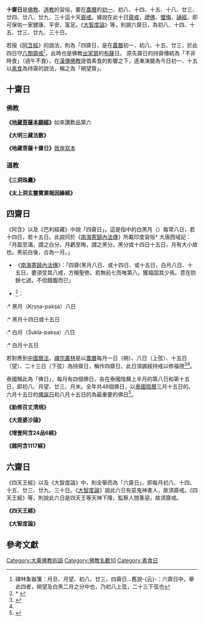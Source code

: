 '''十齋日'''是[[佛教|佛教]]、[[道教|道教]]的習俗，要在[[農曆|農曆]]的[[初一|初一]]、初八、十四、十五、十八、廿三、廿四、廿八、廿九、三十這十天[[齋戒|齋戒]]。據說在此十日[[齋戒|齋戒]]，[[禮佛|禮佛]]、[[懺悔|懺悔]]，[[誦經|誦經]]，即可保佑一家健康、平安、富足。《[[大智度論|大智度論]]》等，則說六齋日，為初八、十四、十五、廿三、廿九、三十日。

若按《[[阿含經|阿含經]]》的說法，則為「四齋日，是在[[農曆|農曆]]初一、初八、十五、廿三，於此四日守[[八關齋戒|八關齋戒]]<ref name="禪林">禪林象器箋：月旦、月望、初八、廿三，四齋日...舊說-{云}-：六齋日中，舉此四者，朔望及白黑二月之分中也，乃初八上弦，二十三下弦也</ref>，此時也是佛教[[出家眾|出家眾]]的[[布薩|布薩]]日。
原先齋日的持齋傳統為「不非時食」（過午不食），在[[漢傳佛教|漢傳佛教]]提倡素食的影響之下，逐漸演變為今日初一、十五以[[素食主義|素食]]為持齋的說法，稱之為「朔望齋」。

==十齋日==
===佛教===
'''《[[地藏菩薩本願經|地藏菩薩本願經]]》'''如來讚歎品第六 
{{引用|
復次普廣，若未來世眾生，於月一日、八日、十四日、十五日、十八日、二十三、二十四、二十八、二十九日、乃至三十日，是諸日等，諸罪結集，定其輕重。南[[閻浮提|閻浮提]]眾生，舉止動念，無不是業，無不是罪。何況恣情殺害、竊盜、邪婬、妄語，百千罪狀。能於是十齋日，對佛菩薩、諸賢聖像前，讀是經一遍，東西南北百由旬內，無諸災難。當此居家，若長若幼，現在、未來百千歲中，永離惡趣。能於十齋日每轉一遍，現世令此居家，無諸橫病，衣食豐溢。
}}

'''《大明三藏法數》'''
{{引用|
 -{初一日。此日四天王太子下降。按行人間。比校善惡。若念定光佛名號。則滅一切罪。增一切福。（四天王者。東方持國天王。南方增長天王。西方廣目天王。北方多聞天王也。）初八日。此日摩醯首羅天王下降。按臨人間。觀察善惡。若念藥師瑠璃光佛名號。則滅一切罪。增一切福。（梵語摩醯首羅。華言大自在。）十四日。此日摩醯首羅天王下降。按臨人間。觀察善惡。若念賢劫千佛名號。則滅一切惡。生一切善。（劫。梵語具云劫波。華言分別時節。賢者。劫名。謂此劫中多賢人也。）十五日。此日四天王太子下降。按臨人間。觀察善惡。若念阿彌陀佛名號。則滅生死罪。得寂滅樂。（梵語阿彌陀。華言無量壽。）十八日。此日四天王太子使者下降。觀察人間。比校善惡。若念地藏菩薩名號。則滅除罪業。增延福壽。二十三日。此日摩醯首羅天王下降。按察人間。比校善惡。若念大勢至菩薩名號。則增長福利。滅除罪惡。二十四日。此日四天王太子下降。按行人間。觀察善惡。若念觀世音菩薩名號。則滅除眾苦。長養諸善。二十八日。此日四天王使者下降。觀察人間。比校善惡。若念盧舍那佛名號。則滅煩惱罪。得智慧樂。（梵語盧舍那。華言淨滿。）二十九日。此日摩醯首羅天王下降。親臨人間。比校善惡。若念藥王菩薩名號。則滅一切惡。生一切善。三十日。此日四天王使者下降。按行人間。觀察善惡。若念釋迦牟尼佛名號。則增長福利。成就菩提。（梵語菩提。華言道。）}-}}

'''《地藏菩薩十齋日》'''[[敦煌寫本|敦煌寫本]]
{{引用|
十齋日。月一日善惡童子下。八日，太子下。十四日察命伺錄下。十五日五道大神下。十八日閻羅王下。二十三日天大將軍下。二十四日帝釋下。二十八日太山府軍下。二十九日四天王下。三十日天曹地府下。一日，童子下，念定光如來佛，持齋除罪四十劫，不墮刀槍地獄；八日，太子下，念藥師琉璃光佛，持齋除罪三十劫，不墮粉草地獄；十四，察命下，念賢劫千佛，持齋除罪一千劫，不墮鑊湯地獄；十五日，五道大將軍下，念阿彌陀佛，持齋除罪二百劫，不墮寒冰地獄；十八日，閻羅王下，念觀世音菩薩，持齋除罪九十劫，不墮劍樹地獄；二十三日，天大將軍下，念盧舍那佛，持齋除罪一千劫，不墮餓鬼地獄；二十四日，太山府君下，念地藏菩薩，持齋除罪九十劫，不墮纔截地獄；二十八日，天帝釋下，念阿彌陀佛，持齋除罪一千劫，不墮鐵鋸地獄；二十九日，四天王下，念藥王藥上菩薩，持齋除罪七千劫，不墮磑磨地獄；三十日，大梵天王下，念釋迦牟尼佛，持齋除罪八千劫，不墮寒冰地獄。}}

===道教===
'''《三洞珠囊》'''
{{引用|
《太真科上卷》-{云}-：學道樂生，好法修術，長齋菜食，得道乃休，此第一業也。次齋千日、百日、月日，節食麤食，服氣服藥，飴食隨堪，密行其間，他事公私之急，皆聽暫解，事竟續之，心形無怠，尅成真仙，空名苟修，息慢增考。科曰：凡一年正月、三月、五月、七月、九月、十一月，此六月應齋。又一月之中，一日、八日、十四日、十五日、十八日、二十三日、二十四日、二十八日、二十九日、三十日，此十日名曰十直齋，皆天神下降，精修得福也。
}}

'''《太上洞玄靈寶業報因緣經》'''
{{引用|
又每月一日，元始西北天與北斗，及傳言使者下。八日，元始北方天與北斗司殺鬼，及赤車使者下。十四日，元始東北天與太一使者，及典司使者下。十五日，元始東方天與天帝，及天地水三官，并監司使者下。十八日，元始東南天與天一，及賊曹使者下。二十三日，元始南方天與太一八神使者，及符章侍從下。二十四日，元始西南天與北辰，及守宅三將軍下。二十八日，元始西方天與下太一，及天公使者下。二十九日，元始下元天與中太一，及諸官將軍下。三十日，元始上元天與上太一，及天帝使者下。皆與諸天眾聖、至真尊神、仙童玉女、四司五帝、五斗監司，建節持幢，步虛誦經，檢行男女所積善惡罪福因緣。}}

==四齋日==
《阿含》以及《巴利經藏》中說「四齋日」。這是指{{tsl|en|Hindu calendar|印度曆法}}中的白黑月（{{tsl|en|Paksha|Paksha}}）每常八日，若十四日，若十五日。此說同於《[[南海寄歸內法傳|南海寄歸內法傳]]》所載印度習俗<ref>* 大唐西域記：「月盈至滿，謂之白分。月虧至晦，謂之黑分。黑分或十四日十五日，月有大小故也。黑前白後，合為一月。」
* 《[[南海寄歸內法傳|南海寄歸內法傳]]》：「四齋(黑月八日、或十四日、或十五日，白月八日、十五日，要須受其八戒，方稱聖修。若無前七而唯第八，獲福固其少焉。意在防餘七過，不但餓腹而已」
* {{cite web|author1=蕭登福|title=從《大正藏》所收佛經中看道教星斗崇拜對佛教之影響|url=http://buddhism.lib.ntu.edu.tw/FULLTEXT/JR-MISC/mag12403.htm|quote=依據[[不空|不空]]等人所譯佛經，以陰曆之初一至十五為白月，十五至三十日為黑月。白月有十五日；黑月或十五，或十四日，視月之大小而定|archiveurl=https://web.archive.org/web/20161117175701/http://buddhism.lib.ntu.edu.tw/FULLTEXT/JR-MISC/mag12403.htm|archivedate=2016年11月17日|accessdate=2017年11月28日|dead-url=no}}</ref><ref>* {{cite web|title=北傳:增壹阿含24品6經|url=http://agama.buddhason.org/AA/AA210.htm|quote=法齋日/十五日(SA)；十五日(GA)；月十五日(MA/DA/AA)；十五日齋(DA)；齋日(AA)」，南傳作(i)「在十四、十五日裡」(Cātuddasiṃ pañcadasiṃ)，菩提比丘長老英譯為「在第十四、第十五」(On the fourteenth or fifteenth)，或(ii)「在布薩日」(tadahuposathe，直譯為「在布薩那日, 在那個布薩日」)，菩提比丘長老英譯為「布薩日」(the Uposatha day)，並解說這是佛教徒的「儀式日」(observance day)，在'''陰曆15日或14日'''晚上舉行，比丘聚集在一起背誦「波羅提木叉」(SN.8.7)。佛陀時代印度的古曆，分一年為「寒季、熱季、雨季」三季，每季有四個月，分為八個半月(pakkha)，第3與第7個半月有14天，其它為15天(摩訶僧祇律卷第二所說亦同)，在每個半月裡的滿月與新月夜晚(第14日或第15日)，以及半月形的夜晚(第8天)被認為特別吉祥，在佛教徒中這些日子成為布薩日。在滿月與新月夜晚，比丘們誦戒，而在家眾則在滿月與新月日，加上半月形的第8天，到寺院守八關齋戒，聞法與修定(MN.4, Note.59)。半月形的第8天則稱為「小布薩日；小齋戒日」(minor Uposathaṃ, SN.10.5, Note.573)。「布薩」(uposatha)，另譯作「齋戒；說戒；齋日|accessdate=2017-01-26|archive-date=2017-02-02|archive-url=https://web.archive.org/web/20170202064526/http://agama.buddhason.org/AA/AA210.htm|dead-url=no}}</ref>：
:* 黑月（Kṛṣṇa-pakṣa）八日
:* 黑月十四日或十五日
:* 白月（Śukla-pakṣa）八日
:* 白月十五日

若對應到[[中國曆法|中國曆法]]，[[禪宗|禪宗]][[阿蘭若|叢林]]是以[[農曆|農曆]]每月一日（朔）、八日（上弦）、十五日（望）、二十三日（下弦）為持齋日，稱作四齋日。此日須諷經持戒以修福德<ref>{{cite web|title=四齋日|url=http://buddhaspace.org/dict/fk/data/%25E5%259B%259B%25E9%25BD%258B%25E6%2597%25A5.html|website=佛光大辭典|accessdate=2017-01-26|archive-date=2017-02-02|archive-url=https://web.archive.org/web/20170202031807/http://buddhaspace.org/dict/fk/data/%25E5%259B%259B%25E9%25BD%258B%25E6%2597%25A5.html|dead-url=no}}</ref><ref name="禪林"/>。

泰國稱此為「佛日」，每月有四個佛日，各在泰國陰曆上半月的第八日和第十五日，即初八、月望、廿三、月末。全年共48個佛日，以[[泰國陰曆|泰國陰曆]]三月十五日的{{tsl|en|Magha Puja|萬佛日}}、六月十五日的[[衛塞節|佛誕日]]和八月十五日的{{tsl|en|Asalha Puja|三寶日}}為最重要的佛日<ref>{{cite book|author1=朱振明|title=泰國: 獨特的君主立憲制國家|url=https://books.google.com.tw/books?id=mUklAwAAQBAJ&lpg=PA138&ots=vpoodAbB6m&hl=zh-TW&pg=PA138#v=onepage&q&f=false|access-date=2017-01-26|archive-date=2017-02-02|archive-url=https://web.archive.org/web/20170202053400/https://books.google.com.tw/books?id=mUklAwAAQBAJ&lpg=PA138&ots=vpoodAbB6m&hl=zh-TW&pg=PA138#v=onepage&q&f=false|dead-url=no}}</ref>。

'''《勅修百丈清規》'''
{{引用|
月旦。月望。初八。廿三。四齋日。隔宿堂司行者報眾。掛諷經牌。 次早鐘絕。後鳴僧堂前鐘。集眾登殿。維那舉楞嚴呪。唱藥師號。}}

'''《大毘婆沙論》'''
{{引用|
「[[三十三天|三十三天]]於白黑月每常八日若十四日，若十五日，集善法坐，稱量世間善惡多少。見造善者便擁護之，見造惡者即共嫌毀。」
}}

'''《增壹阿含24品6經》'''
{{引用|
十五日（即半月）中有三齋法，云何為三？八日、十四日、十五日。比丘！當知：或有是時，八日齋日，四天王遣諸輔臣觀察世間，誰有作善惡者？何等眾生有慈孝父母、沙門、婆羅門及尊長者？頗有眾生好喜布施、修戒、忍辱、精進、三昧、演散經義、持八關齋者？具分別之。}}

'''《雜阿含1117經》'''
{{引用|
於月八日，四大天王敕遣大臣，案行世間：『為何等人供養父母、沙門、婆羅門、宗親尊重、作諸福德？見今世惡，畏後世罪，行施作福，受持齋戒？於月八日、十四日；十五日，及[[示現_(佛教)|神變]]月，受戒布薩？』至十四日，遣太子下觀察世間：『為何等人供養父母，乃至受戒布薩？』至十五日，四大天王自下世間，觀察眾生：『為何等人供養父母，乃至受戒布薩？』}}

==六齋日==
《四天王經》以及《大智度論》中，則全舉而為「六齋日」，即每月初八、十四、十五、廿三、廿九、三十日。《[[大智度論|大智度論]]》說此六日有惡鬼神害人，故須齋戒。《四天王經》等，則說此六日是四天王等天神下降，監察人間善惡，故須齋戒。

'''《四天王經》'''
{{引用|
諸天齋日，伺人善惡，須彌山上即第二天，天帝名因，福德巍巍，典主四天，四天神王，即因四鎮王也，各理一方。常以月八日遣使者下，案行天下，伺察帝王臣民、龍、鬼、蜎飛、蚑行、蠕動之類，心念、口言、身行善惡；十四日遣太子下；十五日四王自下；二十三日使者復下；二十九日太子復下；三十日四王復自下。 
}}

'''《大智度論》'''
{{引用|
「六齋日，月八日、二十三日、十四日、二十九日、十五日、三十日，諸天眾會.....佛告須菩提：如是！如是！是善男子、善女人，若六齋日：月八日，二十三日，十四日，二十九日，十五日，三十日，在諸天眾前，說是般若波羅蜜，是善男子、善女人，得無量無邊、阿僧祇、不可思議、不可稱量福德。」
}}

==參考文獻==
{{reflist|2}}

[[Category:大乘佛教術語|Category:大乘佛教術語]]
[[Category:佛教名數10|Category:佛教名數10]]
[[Category:素食日|Category:素食日]]